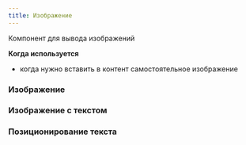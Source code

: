 ```yaml
---
title: Изображение
---
```


Компонент для вывода изображений

**Когда используется**

- когда нужно вставить в контент самостоятельное изображение

### Изображение
<Sandbox projectId="uxcomponents_image_image" />

### Изображение с текстом
<Sandbox projectId="uxcomponents_image_image_with_text" />

### Позиционирование текста
<Sandbox projectId="uxcomponents_image_image_text_position" />

